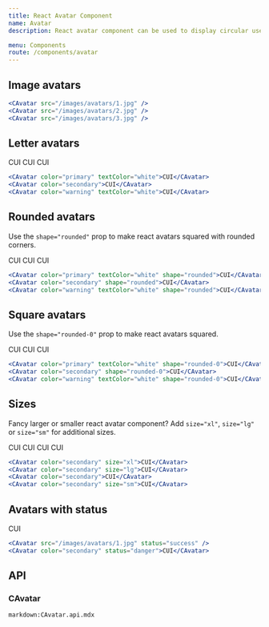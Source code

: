 ```yaml
---
title: React Avatar Component
name: Avatar
description: React avatar component can be used to display circular user profile pictures. Avatar can be used to portray people or objects. It supports images, icons, or letters.

menu: Components
route: /components/avatar
---
```




## Image avatars

<Example>
  <CAvatar src={Avatar1} />
  <CAvatar src={Avatar2} />
  <CAvatar src={Avatar3} />
</Example>

```jsx
<CAvatar src="/images/avatars/1.jpg" />
<CAvatar src="/images/avatars/2.jpg" />
<CAvatar src="/images/avatars/3.jpg" />
```

## Letter avatars

<Example>
  <CAvatar color="primary" textColor="white">
    CUI
  </CAvatar>
  <CAvatar color="secondary">CUI</CAvatar>
  <CAvatar color="warning" textColor="white">
    CUI
  </CAvatar>
</Example>


```jsx
<CAvatar color="primary" textColor="white">CUI</CAvatar>
<CAvatar color="secondary">CUI</CAvatar>
<CAvatar color="warning" textColor="white">CUI</CAvatar>
```

## Rounded avatars

Use the `shape="rounded"` prop to make react avatars squared with rounded corners.

<Example>
  <CAvatar color="primary" textColor="white" shape="rounded">
    CUI
  </CAvatar>
  <CAvatar color="secondary" shape="rounded">
    CUI
  </CAvatar>
  <CAvatar color="warning" textColor="white" shape="rounded">
    CUI
  </CAvatar>
</Example>

```jsx
<CAvatar color="primary" textColor="white" shape="rounded">CUI</CAvatar>
<CAvatar color="secondary" shape="rounded">CUI</CAvatar>
<CAvatar color="warning" textColor="white" shape="rounded">CUI</CAvatar>
```

## Square avatars

Use the `shape="rounded-0"` prop to make react avatars squared.

<Example>
  <CAvatar color="primary" textColor="white" shape="rounded-0">
    CUI
  </CAvatar>
  <CAvatar color="secondary" shape="rounded-0">
    CUI
  </CAvatar>
  <CAvatar color="warning" textColor="white" shape="rounded-0">
    CUI
  </CAvatar>
</Example>

```jsx
<CAvatar color="primary" textColor="white" shape="rounded-0">CUI</CAvatar>
<CAvatar color="secondary" shape="rounded-0">CUI</CAvatar>
<CAvatar color="warning" textColor="white" shape="rounded-0">CUI</CAvatar>
```

## Sizes

Fancy larger or smaller react avatar component? Add `size="xl"`, `size="lg"` or `size="sm"` for additional sizes.

<Example>
  <CAvatar color="secondary" size="xl">
    CUI
  </CAvatar>
  <CAvatar color="secondary" size="lg">
    CUI
  </CAvatar>
  <CAvatar color="secondary">CUI</CAvatar>
  <CAvatar color="secondary" size="sm">
    CUI
  </CAvatar>
</Example>

```jsx
<CAvatar color="secondary" size="xl">CUI</CAvatar>
<CAvatar color="secondary" size="lg">CUI</CAvatar>
<CAvatar color="secondary">CUI</CAvatar>
<CAvatar color="secondary" size="sm">CUI</CAvatar>
```

## Avatars with status

<Example>
  <CAvatar src={Avatar1} status="success" />
  <CAvatar color="secondary" status="danger">
    CUI
  </CAvatar>
</Example>

```jsx
<CAvatar src="/images/avatars/1.jpg" status="success" />
<CAvatar color="secondary" status="danger">CUI</CAvatar>
```

## API

### CAvatar

`markdown:CAvatar.api.mdx`

